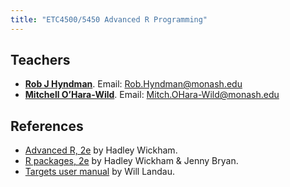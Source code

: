 ```yaml
---
title: "ETC4500/5450 Advanced R Programming"
---
```


## Teachers

* [**Rob J Hyndman**](https://robjhyndman.com). Email: [Rob.Hyndman@monash.edu](mailto:Rob.Hyndman@monash.edu)
* [**Mitchell O'Hara-Wild**](https://mitchelloharawild.com). Email: [Mitch.OHara-Wild@monash.edu](mailto:Mitch.OHara-Wild@monash.edu)

## References

* [Advanced R, 2e](https://adv-r.hadley.nz/) by Hadley Wickham.
* [R packages, 2e](http://r-pkgs.org/) by Hadley Wickham & Jenny Bryan.
* [Targets user manual](https://books.ropensci.org/targets/) by Will Landau.

